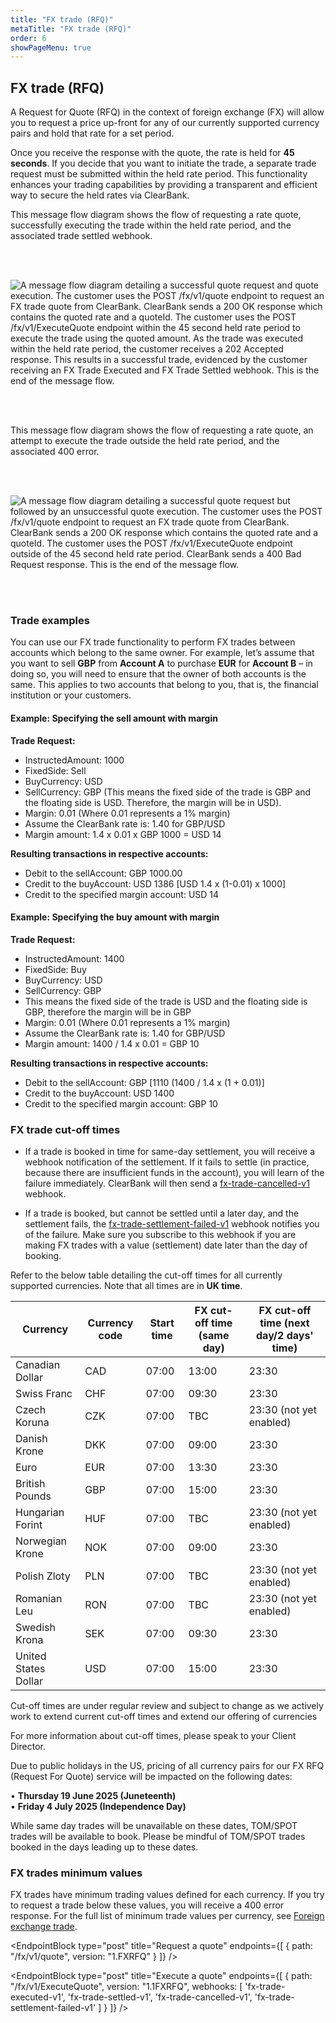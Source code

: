 ```yaml
---
title: "FX trade (RFQ)"
metaTitle: "FX trade (RFQ)"
order: 6
showPageMenu: true
---
```



## FX trade (RFQ)

A Request for Quote (RFQ) in the context of foreign exchange (FX) will allow you to request a price up-front for any of our currently supported currency pairs and hold that rate for a set period. 

Once you receive the response with the quote, the rate is held for **45 seconds**. If you decide that you want to initiate the trade, a separate trade request must be submitted within the held rate period. This functionality enhances your trading capabilities by providing a transparent and efficient way to secure the held rates via ClearBank.

 This message flow diagram shows the flow of requesting a rate quote, successfully executing the trade within the held rate period, and the associated trade settled webhook.

<br />
<br />

![A message flow diagram detailing a successful quote request and quote execution. The customer uses the POST /fx/v1/quote endpoint to request an FX trade quote from ClearBank. ClearBank sends a 200 OK response which contains the quoted rate and a quoteId. The customer uses the POST /fx/v1/ExecuteQuote endpoint within the 45 second held rate period to execute the trade using the quoted amount. As the trade was executed within the held rate period, the customer receives a 202 Accepted response. This results in a successful trade, evidenced by the customer receiving an FX Trade Executed and FX Trade Settled webhook. This is the end of the message flow.](/assets/images/rfq-flow-diagram-success.svg "successful rfq trade message flow")

<br />
<br />

 This message flow diagram shows the flow of requesting a rate quote, an attempt to execute the trade outside the held rate period, and the associated 400 error.

<br />
<br />

![A message flow diagram detailing a successful quote request but followed by an unsuccessful quote execution. The customer uses the POST /fx/v1/quote endpoint to request an FX trade quote from ClearBank. ClearBank sends a 200 OK response which contains the quoted rate and a quoteId. The customer uses the POST /fx/v1/ExecuteQuote endpoint outside of the 45 second held rate period. ClearBank sends a 400 Bad Request response. This is the end of the message flow.](/assets/images/rfq-flow-diagram-cancelled.svg "cancelled rfq trade message flow")

<br />
<br />

### Trade examples

You can use our FX trade functionality to perform FX trades between accounts which belong to the same owner. For example, let’s assume that you want to sell **GBP** from **Account A** to purchase **EUR** for **Account B** – in doing so, you will need to ensure that the owner of both accounts is the same. This applies to two accounts that belong to you, that is, the financial institution or your customers.

#### Example: Specifying the sell amount with margin

**Trade Request:**

- InstructedAmount: 1000
- FixedSide: Sell
- BuyCurrency:  USD
- SellCurrency: GBP (This means the fixed side of the trade is GBP and the floating side is USD. Therefore, the margin will be in USD).
- Margin: 0.01 (Where 0.01 represents a 1% margin)
- Assume the ClearBank rate is: 1.40 for GBP/USD
- Margin amount: 1.4 x 0.01 x GBP 1000 = USD 14

**Resulting transactions in respective accounts:**

- Debit to the sellAccount: GBP 1000.00
- Credit to the buyAccount: USD 1386 [USD 1.4 x (1-0.01) x 1000]
- Credit to the specified margin account: USD 14

#### Example: Specifying the buy amount with margin

**Trade Request:**

- InstructedAmount: 1400
- FixedSide: Buy
- BuyCurrency:  USD
- SellCurrency: GBP
- This means the fixed side of the trade is USD and the floating side is GBP, therefore the margin will be in GBP
- Margin: 0.01 (Where 0.01 represents a 1% margin)
- Assume the ClearBank rate is: 1.40 for GBP/USD
- Margin amount:  1400 / 1.4 x 0.01 = GBP 10

**Resulting transactions in respective accounts:**

- Debit to the sellAccount: GBP [1110 (1400 / 1.4 x (1 + 0.01)]
- Credit to the buyAccount: USD 1400
- Credit to the specified margin account: GBP  10

### FX trade cut-off times

 * If a trade is booked in time for same-day settlement, you will receive a webhook notification of the settlement. If it fails to settle (in practice, because there are insufficient funds in the account), you will learn of the failure immediately. ClearBank will then send a [fx-trade-cancelled-v1](fx-trade#fx-trade-cancelled-webhook) webhook.

 * If a trade is booked, but cannot be settled until a later day, and the settlement fails, the [fx-trade-settlement-failed-v1](fx-trade#fx-trade-settlement-failed-webhook) webhook notifies you of the failure. Make sure you subscribe to this webhook if you are making FX trades with a value (settlement) date later than the day of booking.
 
Refer to the below table detailing the cut-off times for all currently supported currencies. Note that all times are in **UK time**.

|   Currency       |   Currency code   |   Start time   |   FX cut-off time (same day)   |   FX cut-off time (next day/2 days' time) |  
|------------------|-------------------|----------------|--------------------------------|-------------------------------------------|
| Canadian Dollar  | CAD               | 07:00          | 13:00                          | 23:30                                     |
| Swiss Franc      | CHF               | 07:00          | 09:30                          | 23:30                                     |
| Czech Koruna     | CZK               | 07:00          | TBC                            | 23:30 (not yet enabled)                   |
| Danish Krone     | DKK               | 07:00          | 09:00                          | 23:30                                     |
| Euro             | EUR               | 07:00          | 13:30                          | 23:30                                     |
| British Pounds   | GBP               | 07:00          | 15:00                          | 23:30                                     |
| Hungarian Forint | HUF               | 07:00          | TBC                            | 23:30 (not yet enabled)                   |
| Norwegian Krone  | NOK               | 07:00          | 09:00                          | 23:30                                     |
| Polish Zloty     | PLN               | 07:00          | TBC                            | 23:30 (not yet enabled)                   |
| Romanian Leu     | RON               | 07:00          | TBC                            | 23:30 (not yet enabled)                   |
| Swedish Krona    | SEK               | 07:00          | 09:30                          | 23:30                                     |
| United States Dollar | USD           | 07:00          | 15:00                          | 23:30                                     |

 <Callout colour="blue">
Cut-off times are under regular review and subject to change as we actively work to extend current cut-off times and extend our offering of currencies

For more information about cut-off times, please speak to your Client Director.
</Callout>

<Callout colour="blue">
Due to public holidays in the US, pricing of all currency pairs for our FX RFQ (Request For Quote) service will be impacted on the following dates:<br/>

•	**Thursday 19 June 2025 (Juneteenth)** <br/>
•	**Friday 4 July 2025 (Independence Day)**

While same day trades will be unavailable on these dates, TOM/SPOT trades will be available to book. Please be mindful of TOM/SPOT trades booked in the days leading up to these dates.
</Callout>

### FX trades minimum values

FX trades have minimum trading values defined for each currency. If you try to request a trade below these values, you will receive a 400 error response. For the full list of minimum trade values per currency, see [Foreign exchange trade](#fx-trade).

<EndpointBlock
  type="post"
  title="Request a quote"
  endpoints={[
    {
      path: "/fx/v1/quote",
      version: "1.FXRFQ"
    }
  ]}
/>

<EndpointBlock
  type="post"
  title="Execute a quote"
  endpoints={[
    {
      path: "/fx/v1/ExecuteQuote",
      version: "1.1FXRFQ",
      webhooks: [
        'fx-trade-executed-v1',
        'fx-trade-settled-v1',
        'fx-trade-cancelled-v1',
        'fx-trade-settlement-failed-v1'
      ]
    }
  ]}
/>

<WebhookPlaceholder render='fx-trade-executed-v1' />
<WebhookPlaceholder render='fx-trade-settled-v1' />
<WebhookPlaceholder render='fx-trade-cancelled-v1' />
<WebhookPlaceholder render='fx-trade-settlement-failed-v1' />
